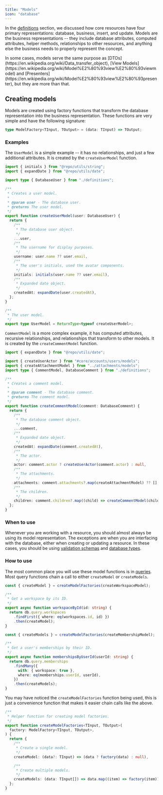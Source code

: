 ```yaml
---
title: "Models"
icon: "database"
---
```


In the [definitions](/concepts/core/definitions) section, we discussed how core resources have four primary representations:
database, business, insert, and update. Models are the business representations -- they include 
database attributes, computed attributes, helper methods, relationships to other resources, and anything else 
the business needs to properly represent the concept.

<Info>
In some cases, models serve the same purpose as [DTOs](https://en.wikipedia.org/wiki/Data_transfer_object), [View Models](https://en.wikipedia.org/wiki/Model%E2%80%93view%E2%80%93viewmodel) 
and [Presenters](https://en.wikipedia.org/wiki/Model%E2%80%93view%E2%80%93presenter), but they are more than that.
</Info>

## Creating models

Models are created using factory functions that transform the database representation into the business representation. These 
functions are very simple and have the following signature:

```ts
type ModelFactory<TInput, TOutput> = (data: TInput) => TOutput;
```

### Examples

The `UserModel` is a simple example -- it has no relationships, and just a few additional attributes.
It is created by the `createUserModel` function.

<CodeGroup>

```ts users/models.ts
import { initials } from "@repo/utils/string";
import { expandDate } from "@repo/utils/date";

import type { DatabaseUser } from "./definitions";

/**
 * Creates a user model.
 * 
 * @param user - The database user.
 * @returns The user model.
 */
export function createUserModel(user: DatabaseUser) {
  return {
    /**
     * The database user object.
     */
    ...user,
    /**
     * The username for display purposes.
     */
    username: user.name ?? user.email,
    /**
     * The user's initials, used the avatar components.
     */
    initials: initials(user.name ?? user.email),
    /**
     * Expanded date object.
     */
    createdAt: expandDate(user.createdAt),
  };
}
```

```ts users/definitions.ts
/**
 * The user model.
 */
export type UserModel = ReturnType<typeof createUserModel>;
```

</CodeGroup>

`CommentModel` is a more complex example, it has computed attributes, recursive relationships, and relationships that transform to other models.
It is created by the `createCommentModel` function.

<CodeGroup>

```ts comments/models.ts
import { expandDate } from "@repo/utils/date";

import { createUserActor } from "#core/accounts/users/models";
import { createAttachmentModel } from "../attachments/models";
import type { CommentModel, DatabaseComment } from "./definitions";

/**
 * Creates a comment model.
 * 
 * @param comment - The database comment.
 * @returns The comment model.
 */
export function createCommentModel(comment: DatabaseComment) {
  return {
    /**
     * The database comment object.
     */
    ...comment,
    /**
     * Expanded date object.
     */
    createdAt: expandDate(comment.createdAt),
    /**
     * The actor.
     */
    actor: comment.actor ? createUserActor(comment.actor) : null,
    /**
     * The attachments.
     */
    attachments: comment.attachments?.map(createAttachmentModel) ?? [],
    /**
     * The children.
     */
    children: comment.children?.map((child) => createCommentModel(child)) ?? [],
  };
}
```

</CodeGroup>

### When to use

Whenever you are working with a resource, you should almost always be using its model representation.
The exceptions are when you are interfacing with the database, either when creating or updating a resource.
In these cases, you should be using [validation schemas](/concepts/core/definitions#validation-schemas) and [database types](/concepts/core/definitions#type-definitions).

### How to use

The most common place you will use these model functions is in [queries](/concepts/core/queries). 
Most query functions chain a call to either `createModel` or `createModels`.

<CodeGroup>

```ts workspaces/queries.ts
const { createModel } = createModelFactories(createWorkspaceModel);

/**
 * Get a workspace by its ID.
 */
export async function workspaceById(id: string) {
  return db.query.workspaces
    .findFirst({ where: eq(workspaces.id, id) })
    .then(createModel);
}
```

```ts memberships/queries.ts
const { createModels } = createModelFactories(createMembershipModel);

/**
 * Get a user's memberships by their ID.
 */
export async function membershipsByUserId(userId: string) {
  return db.query.memberships
    .findMany({
      with: { workspace: true },
      where: eq(memberships.userId, userId),
    })
    .then(createModels);
}
```
</CodeGroup>

You may have noticed the `createModelFactories` function being used, this is just a convenience function 
that makes it easier chain calls like the above.

```ts base/models.ts
/**
 * Helper function for creating model factories.
 */
export function createModelFactories<TInput, TOutput>(
  factory: ModelFactory<TInput, TOutput>,
) {
  return {
    /**
     * Create a single model.
     */
    createModel: (data?: TInput) => (data ? factory(data) : null),

    /**
     * Create multiple models.
     */
    createModels: (data: TInput[]) => data.map((item) => factory(item)),
  };
}
```

